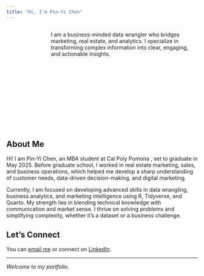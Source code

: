 ```yaml
---
title: "Hi, I'm Pin-Yi Chen"
---
```



::: {.columns}
::: {.column width="30%"}
![My Photo](photo.jpg){width=100% style="border-radius: 50%;"}
:::
::: {.column width="70%" style="padding-left: 3rem;"}
I am a business-minded data wrangler who bridges marketing, real estate, and analytics. I specialize in transforming complex information into clear, engaging, and actionable insights.
:::
:::

## About Me

Hi! I am Pin-Yi Chen, an <span class="highlight"> MBA student at Cal Poly Pomona </span>, set to graduate in May 2025. Before graduate school, I worked in real estate marketing, sales, and business operations, which helped me develop a sharp understanding of customer needs, data-driven decision-making, and digital marketing.

Currently, I am focused on developing advanced skills in data wrangling, business analytics, and marketing intelligence using R, Tidyverse, and Quarto. My strength lies in blending technical knowledge with communication and market sense. I thrive on solving problems and simplifying complexity, whether it's a dataset or a business challenge.



## Let's Connect

You can [email me](V.c25124914@gmail.com) or connect on [LinkedIn](https://www.linkedin.com/in/pin-yi-c-b33591227).

---

*Welcome to my portfolio.*